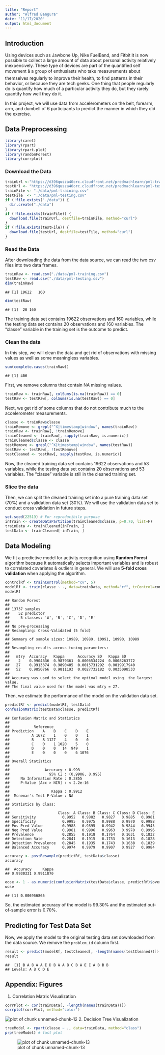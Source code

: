 ```yaml
---
title: "Report"
author: "Alfred Bangura"
date: "11/17/2020"
output: html_document
---
```

## Introduction  
Using devices such as Jawbone Up, Nike FuelBand, and Fitbit it is now possible to collect a large amount of data about personal activity relatively inexpensively. These type of devices are part of the quantified self movement â a group of enthusiasts who take measurements about themselves regularly to improve their health, to find patterns in their behavior, or because they are tech geeks. One thing that people regularly do is quantify how much of a particular activity they do, but they rarely quantify how well they do it.  

In this project, we will use data from accelerometers on the belt, forearm, arm, and dumbell of 6 participants to predict the manner in which they did the exercise.  

## Data Preprocessing  

```r
library(caret)
library(rpart)
library(rpart.plot)
library(randomForest)
library(corrplot)
```
### Download the Data

```r
trainUrl <-"https://d396qusza40orc.cloudfront.net/predmachlearn/pml-training.csv"
testUrl <- "https://d396qusza40orc.cloudfront.net/predmachlearn/pml-testing.csv"
trainFile <- "./data/pml-training.csv"
testFile  <- "./data/pml-testing.csv"
if (!file.exists("./data")) {
  dir.create("./data")
}
if (!file.exists(trainFile)) {
  download.file(trainUrl, destfile=trainFile, method="curl")
}
if (!file.exists(testFile)) {
  download.file(testUrl, destfile=testFile, method="curl")
}
```
### Read the Data
After downloading the data from the data source, we can read the two csv files into two data frames.  

```r
trainRaw <- read.csv("./data/pml-training.csv")
testRaw <- read.csv("./data/pml-testing.csv")
dim(trainRaw)
```

```
## [1] 19622   160
```

```r
dim(testRaw)
```

```
## [1]  20 160
```
The training data set contains 19622 observations and 160 variables, while the testing data set contains 20 observations and 160 variables. The "classe" variable in the training set is the outcome to predict.

### Clean the data
In this step, we will clean the data and get rid of observations with missing values as well as some meaningless variables.

```r
sum(complete.cases(trainRaw))
```

```
## [1] 406
```
First, we remove columns that contain NA missing values.

```r
trainRaw <- trainRaw[, colSums(is.na(trainRaw)) == 0]
testRaw <- testRaw[, colSums(is.na(testRaw)) == 0]
```
Next, we get rid of some columns that do not contribute much to the accelerometer measurements.

```r
classe <- trainRaw$classe
trainRemove <- grepl("^X|timestamp|window", names(trainRaw))
trainRaw <- trainRaw[, !trainRemove]
trainCleaned <- trainRaw[, sapply(trainRaw, is.numeric)]
trainCleaned$classe <- classe
testRemove <- grepl("^X|timestamp|window", names(testRaw))
testRaw <- testRaw[, !testRemove]
testCleaned <- testRaw[, sapply(testRaw, is.numeric)]
```
Now, the cleaned training data set contains 19622 observations and 53 variables, while the testing data set contains 20 observations and 53 variables. The "classe" variable is still in the cleaned training set.

### Slice the data
Then, we can split the cleaned training set into a pure training data set (70%) and a validation data set (30%). We will use the validation data set to conduct cross validation in future steps.  

```r
set.seed(22519) # For reproducibile purpose
inTrain <- createDataPartition(trainCleaned$classe, p=0.70, list=F)
trainData <- trainCleaned[inTrain, ]
testData <- trainCleaned[-inTrain, ]
```

## Data Modeling
We fit a predictive model for activity recognition using **Random Forest** algorithm because it automatically selects important variables and is robust to correlated covariates & outliers in general. We will use **5-fold cross validation** when applying the algorithm.  

```r
controlRf <- trainControl(method="cv", 5)
modelRf <- train(classe ~ ., data=trainData, method="rf", trControl=controlRf, ntree=250)
modelRf
```

```
## Random Forest
##
## 13737 samples
##    52 predictor
##     5 classes: 'A', 'B', 'C', 'D', 'E'
##
## No pre-processing
## Resampling: Cross-Validated (5 fold)
##
## Summary of sample sizes: 10989, 10989, 10991, 10990, 10989
##
## Resampling results across tuning parameters:
##
##   mtry  Accuracy   Kappa      Accuracy SD   Kappa SD    
##    2    0.9904636  0.9879361  0.0006534224  0.0008263772
##   27    0.9913374  0.9890405  0.0015731292  0.0019917940
##   52    0.9850766  0.9811193  0.0027732182  0.0035098533
##
## Accuracy was used to select the optimal model using  the largest value.
## The final value used for the model was mtry = 27.
```
Then, we estimate the performance of the model on the validation data set.  

```r
predictRf <- predict(modelRf, testData)
confusionMatrix(testData$classe, predictRf)
```

```
## Confusion Matrix and Statistics
##
##           Reference
## Prediction    A    B    C    D    E
##          A 1672    1    0    0    1
##          B    8 1127    4    0    0
##          C    0    1 1020    5    0
##          D    0    0   14  949    1
##          E    0    0    0    6 1076
##
## Overall Statistics
##                                          
##                Accuracy : 0.993          
##                  95% CI : (0.9906, 0.995)
##     No Information Rate : 0.2855         
##     P-Value [Acc > NIR] : < 2.2e-16      
##                                          
##                   Kappa : 0.9912         
##  Mcnemar's Test P-Value : NA             
##
## Statistics by Class:
##
##                      Class: A Class: B Class: C Class: D Class: E
## Sensitivity            0.9952   0.9982   0.9827   0.9885   0.9981
## Specificity            0.9995   0.9975   0.9988   0.9970   0.9988
## Pos Pred Value         0.9988   0.9895   0.9942   0.9844   0.9945
## Neg Pred Value         0.9981   0.9996   0.9963   0.9978   0.9996
## Prevalence             0.2855   0.1918   0.1764   0.1631   0.1832
## Detection Rate         0.2841   0.1915   0.1733   0.1613   0.1828
## Detection Prevalence   0.2845   0.1935   0.1743   0.1638   0.1839
## Balanced Accuracy      0.9974   0.9979   0.9907   0.9927   0.9984
```

```r
accuracy <- postResample(predictRf, testData$classe)
accuracy
```

```
##  Accuracy     Kappa
## 0.9930331 0.9911870
```

```r
oose <- 1 - as.numeric(confusionMatrix(testData$classe, predictRf)$overall[1])
oose
```

```
## [1] 0.006966865
```
So, the estimated accuracy of the model is 99.30% and the estimated out-of-sample error is 0.70%.

## Predicting for Test Data Set
Now, we apply the model to the original testing data set downloaded from the data source. We remove the `problem_id` column first.  

```r
result <- predict(modelRf, testCleaned[, -length(names(testCleaned))])
result
```

```
##  [1] B A B A A E D B A A B C B A E E A B B B
## Levels: A B C D E
```

## Appendix: Figures
1. Correlation Matrix Visualization  

```r
corrPlot <- cor(trainData[, -length(names(trainData))])
corrplot(corrPlot, method="color")
```

![plot of chunk unnamed-chunk-12](figure/unnamed-chunk-12-1.png)
2. Decision Tree Visualization

```r
treeModel <- rpart(classe ~ ., data=trainData, method="class")
prp(treeModel) # fast plot
```

![plot of chunk unnamed-chunk-13](figure/unnamed-chunk-13-1.png)
